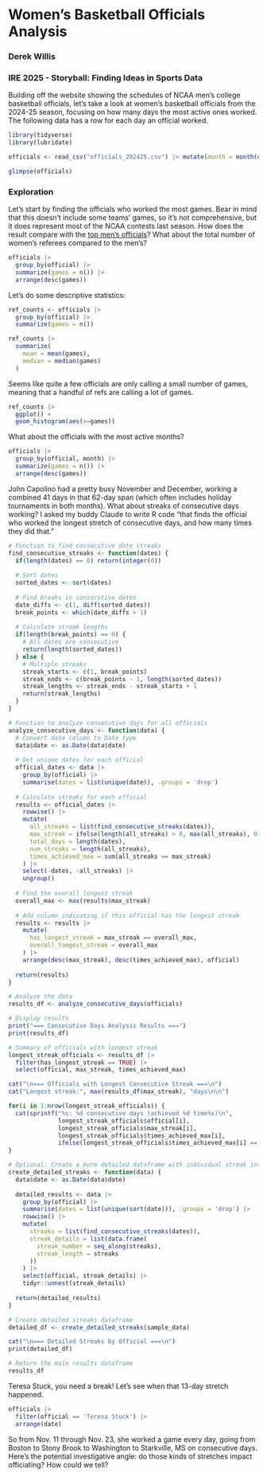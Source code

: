 # Women's Basketball Officials Analysis
### Derek Willis
### IRE 2025 - Storyball: Finding Ideas in Sports Data

Building off the website showing the schedules of NCAA men's college basketball officials, let's take a look at women's basketball officials from the 2024-25 season, focusing on how many days the most active ones worked. The following data has a row for each day an official worked.

```r
library(tidyverse)
library(lubridate)

officials <- read_csv("officials_202425.csv") |> mutate(month = month(date), day = day(date))

glimpse(officials)

```
### Exploration

Let's start by finding the officials who worked the most games. Bear in mind that this doesn't include some teams' games, so it's not comprehensive, but it does represent most of the NCAA contests last season. How does the result compare with the [top men's officials](https://blessyourchart.shinyapps.io/cbb-ref-logs/)? What about the total number of women's referees compared to the men's?

```r
officials |> 
  group_by(official) |> 
  summarize(games = n()) |> 
  arrange(desc(games))
```

Let's do some descriptive statistics:

```r
ref_counts <- officials |> 
  group_by(official) |> 
  summarize(games = n())

ref_counts |> 
  summarize(
    mean = mean(games),
    median = median(games)
  )

```
Seems like quite a few officials are only calling a small number of games, meaning that a handful of refs are calling a lot of games.

```r
ref_counts |> 
  ggplot() +
  geom_histogram(aes(x=games))
```

What about the officials with the most active months?

```r
officials |> 
  group_by(official, month) |> 
  summarize(games = n()) |> 
  arrange(desc(games))
```

John Capolino had a pretty busy November and December, working a combined 41 days in that 62-day span (which often includes holiday tournaments in both months). What about streaks of consecutive days working? I asked my buddy Claude to write R code "that finds the official who worked the longest stretch of consecutive days, and how many times they did that."

```r
# Function to find consecutive date streaks
find_consecutive_streaks <- function(dates) {
  if(length(dates) == 0) return(integer(0))
  
  # Sort dates
  sorted_dates <- sort(dates)
  
  # Find breaks in consecutive dates
  date_diffs <- c(1, diff(sorted_dates))
  break_points <- which(date_diffs > 1)
  
  # Calculate streak lengths
  if(length(break_points) == 0) {
    # All dates are consecutive
    return(length(sorted_dates))
  } else {
    # Multiple streaks
    streak_starts <- c(1, break_points)
    streak_ends <- c(break_points - 1, length(sorted_dates))
    streak_lengths <- streak_ends - streak_starts + 1
    return(streak_lengths)
  }
}

# Function to analyze consecutive days for all officials
analyze_consecutive_days <- function(data) {
  # Convert date column to Date type
  data$date <- as.Date(data$date)
  
  # Get unique dates for each official
  official_dates <- data |>
    group_by(official) |>
    summarise(dates = list(unique(date)), .groups = 'drop')
  
  # Calculate streaks for each official
  results <- official_dates |>
    rowwise() |>
    mutate(
      all_streaks = list(find_consecutive_streaks(dates)),
      max_streak = ifelse(length(all_streaks) > 0, max(all_streaks), 0),
      total_days = length(dates),
      num_streaks = length(all_streaks),
      times_achieved_max = sum(all_streaks == max_streak)
    ) |>
    select(-dates, -all_streaks) |>
    ungroup()
  
  # Find the overall longest streak
  overall_max <- max(results$max_streak)
  
  # Add column indicating if this official has the longest streak
  results <- results |>
    mutate(
      has_longest_streak = max_streak == overall_max,
      overall_longest_streak = overall_max
    ) |>
    arrange(desc(max_streak), desc(times_achieved_max), official)
  
  return(results)
}

# Analyze the data
results_df <- analyze_consecutive_days(officials)

# Display results
print("=== Consecutive Days Analysis Results ===")
print(results_df)

# Summary of officials with longest streak
longest_streak_officials <- results_df |>
  filter(has_longest_streak == TRUE) |>
  select(official, max_streak, times_achieved_max)

cat("\n=== Officials with Longest Consecutive Streak ===\n")
cat("Longest streak:", max(results_df$max_streak), "days\n\n")

for(i in 1:nrow(longest_streak_officials)) {
  cat(sprintf("%s: %d consecutive days (achieved %d time%s)\n", 
              longest_streak_officials$official[i],
              longest_streak_officials$max_streak[i],
              longest_streak_officials$times_achieved_max[i],
              ifelse(longest_streak_officials$times_achieved_max[i] == 1, "", "s")))
}

# Optional: Create a more detailed dataframe with individual streak information
create_detailed_streaks <- function(data) {
  data$date <- as.Date(data$date)
  
  detailed_results <- data |>
    group_by(official) |>
    summarise(dates = list(unique(sort(date))), .groups = 'drop') |>
    rowwise() |>
    mutate(
      streaks = list(find_consecutive_streaks(dates)),
      streak_details = list(data.frame(
        streak_number = seq_along(streaks),
        streak_length = streaks
      ))
    ) |>
    select(official, streak_details) |>
    tidyr::unnest(streak_details)
  
  return(detailed_results)
}

# Create detailed streaks dataframe
detailed_df <- create_detailed_streaks(sample_data)

cat("\n=== Detailed Streaks by Official ===\n")
print(detailed_df)

# Return the main results dataframe
results_df
```

Teresa Stuck, you need a break! Let's see when that 13-day stretch happened.

```r
officials |> 
  filter(official == 'Teresa Stuck') |> 
  arrange(date)
```

So from Nov. 11 through Nov. 23, she worked a game every day, going from Boston to Stony Brook to Washington to Starkville, MS on consecutive days. Here's the potential investigative angle: do those kinds of stretches impact officiating? How could we tell? 
